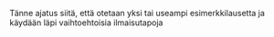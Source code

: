

Tänne ajatus siitä, että otetaan yksi tai useampi esimerkkilausetta ja käydään läpi vaihtoehtoisia ilmaisutapoja
